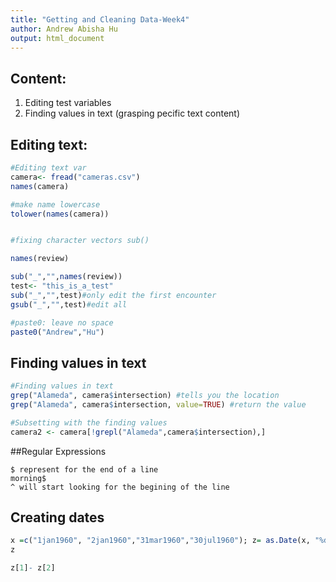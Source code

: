 ```yaml
---
title: "Getting and Cleaning Data-Week4"
author: Andrew Abisha Hu
output: html_document
---
```

## **Content:**
1. Editing test variables
2. Finding values in text (grasping pecific text content)

## Editing text:
```r
#Editing text var
camera<- fread("cameras.csv")
names(camera)

#make name lowercase
tolower(names(camera))


#fixing character vectors sub()

names(review)

sub("_","",names(review))
test<- "this_is_a_test"
sub("_","",test)#only edit the first encounter
gsub("_","",test)#edit all

#paste0: leave no space
paste0("Andrew","Hu")
```

## **Finding values in text**
```r
#Finding values in text
grep("Alameda", camera$intersection) #tells you the location
grep("Alameda", camera$intersection, value=TRUE) #return the value

#Subsetting with the finding values
camera2 <- camera[!grepl("Alameda",camera$intersection),]
```

##Regular Expressions
```
$ represent for the end of a line
morning$
^ will start looking for the begining of the line
```

## **Creating dates**
```r
x =c("1jan1960", "2jan1960","31mar1960","30jul1960"); z= as.Date(x, "%d%b%Y") #day, month, year
z

z[1]- z[2]
```
